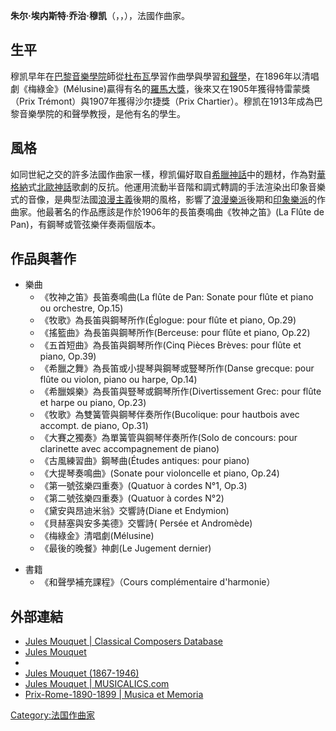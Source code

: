 {{Infobox classical
| 中文名 = 朱尔·穆凯
| 畫像 = 
| 附註 =
| 原文名 = Jules Ernest Georges Mouquet
| 國别 = {{FRA}}
| 出生日期 = 1867年7月10日
| 出生地 = {{FRA}}[[巴黎|巴黎]]
| 逝世日期 = {{death date and age|1946|10|25|1867|7|10}}
| 逝世地 = {{FRA}}[[巴黎|巴黎]]
| 所属時期 = 浪漫主義，20世纪
| 所属樂派 = 
| 擅長作品類型 = 鋼琴音樂、室内樂、管弦樂
| 代表作 = 長笛奏鳴曲《牧神之笛》(La Flûte de Pan)
| 師從 = [[提奥多·杜布瓦|杜布瓦]]、{{link-en|格扎维埃·勒鲁|Xavier Leroux}}
| 學生 = {{link-en|莱奥-波尔·莫兰|Léo-Pol Morin}}
| 官方網站 =
}}

'''朱尔·埃内斯特·乔治·穆凯'''（{{lang-fr|Jules Ernest Georges Mouquet}}，{{IPA-fr|ʒyl ɛʁnɛst ʒɔʁʒ mukɛ}}，{{bd|1867年|7月10日|1946年|10月25日}}），法國作曲家。

== 生平 ==
穆凯早年在[[巴黎音樂學院|巴黎音樂學院]]師從[[提奥多·杜布瓦|杜布瓦]]學習作曲學與{{link-en|格扎维埃·勒鲁|Xavier Leroux}}學習[[和聲學|和聲學]]，在1896年以清唱劇《梅綠金》(Mélusine)贏得有名的[[羅馬大獎|羅馬大獎]]，後來又在1905年獲得特雷蒙獎（Prix Trémont）與1907年獲得沙尔捷獎（Prix Chartier）。穆凯在1913年成為巴黎音樂學院的和聲學教授，{{link-en|莱奥-波尔·莫兰|Léo-Pol Morin}}是他有名的學生。

== 風格 ==
如同世紀之交的許多法國作曲家一樣，穆凯偏好取自[[希臘神話|希臘神話]]中的題材，作為對[[華格納|華格納]]式[[北歐神話|北歐神話]]歌劇的反抗。他運用流動半音階和調式轉調的手法渲染出印象音樂式的音像，是典型法國[[浪漫主義|浪漫主義]]後期的風格，影響了[[浪漫樂派|浪漫樂派]]後期和[[印象樂派|印象樂派]]的作曲家。他最著名的作品應該是作於1906年的長笛奏鳴曲《牧神之笛》(La Flûte de Pan)，有鋼琴或管弦樂伴奏兩個版本。

== 作品與著作 ==
*樂曲
**《牧神之笛》長笛奏鳴曲(La flûte de Pan: Sonate pour flûte et piano ou orchestre, Op.15)
**《牧歌》為長笛與鋼琴所作(Églogue: pour flûte et piano, Op.29)
**《搖籃曲》為長笛與鋼琴所作(Berceuse: pour flûte et piano, Op.22)
**《五首短曲》為長笛與鋼琴所作(Cinq Pièces Brèves: pour flûte et piano, Op.39)
**《希臘之舞》為長笛或小提琴與鋼琴或豎琴所作(Danse grecque: pour flûte ou violon, piano ou harpe, Op.14)
**《希臘娛樂》為長笛與豎琴或鋼琴所作(Divertissement Grec: pour flûte et harpe ou piano, Op.23)
**《牧歌》為雙簧管與鋼琴伴奏所作(Bucolique: pour hautbois avec accompt. de piano, Op.31)
**《大賽之獨奏》為單簧管與鋼琴伴奏所作(Solo de concours: pour clarinette avec accompagnement de piano)
**《古風練習曲》鋼琴曲(Études antiques: pour piano)
**《大提琴奏鳴曲》(Sonate pour violoncelle et piano, Op.24)
**《第一號弦樂四重奏》(Quatuor à cordes N°1, Op.3)
**《第二號弦樂四重奏》(Quatuor à cordes N°2)
**《黛安與昂迪米翁》交響詩(Diane et Endymion)
**《貝赫塞與安多美德》交響詩( Persée et Andromède)
**《梅綠金》清唱劇(Mélusine)
**《最後的晚餐》神劇(Le Jugement dernier)

*書籍
**《和聲學補充課程》（Cours complémentaire d'harmonie）

== 外部連結 ==
* [http://www.classical-composers.org/comp/mouquet Jules Mouquet | Classical Composers Database] {{Wayback|url=http://www.classical-composers.org/comp/mouquet |date=20140222010424 }}
* [https://sites.google.com/site/edwardlein/Home/program-notes/jules-mouquet Jules Mouquet] {{Wayback|url=https://sites.google.com/site/edwardlein/Home/program-notes/jules-mouquet |date=20210310111508 }}
* {{IMSLP2|id=Mouquet, Jules|cname=穆凯}}
* [http://www.klassika.info/Komponisten/Mouquet_Jules/index.html Jules Mouquet (1867-1946)] {{Wayback|url=http://www.klassika.info/Komponisten/Mouquet_Jules/index.html |date=20180210221249 }}
* [http://musicalics.com/en/node/80428  Jules Mouquet | MUSICALICS.com] {{Wayback|url=http://musicalics.com/en/node/80428 |date=20170621173227 }}
* [http://www.musimem.com/prix-rome-1890-1899.htm Prix-Rome-1890-1899 | Musica et Memoria] {{Wayback|url=http://www.musimem.com/prix-rome-1890-1899.htm |date=20110629185840 }}

[[Category:法国作曲家|Category:法国作曲家]]